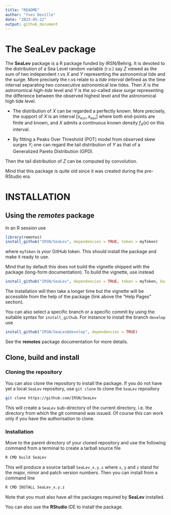 ```yaml
---
title: "README"
author: "Yves Deville"
date: "2023-05-22"
output: github_document
---
```




# The SeaLev package

The **SeaLev** package is a R package funded by IRSN/Behrig. It is
devoted to the distribution of a Sea Level random variable (r.v.) say
$Z$ viewed as the sum of two independent r.vs $X$ and $Y$ representing
the astronomical tide and the surge. More precisely the r.vs relate to
a *tide interval* defined as the time interval separating two
consecutive astronomical low tides. Then $X$ is the astronomical
*high-tide* level and $Y$ is the so-called *skew surge* representing
the difference between the observed highest level and the astronomical
high tide level. 

- The distribution of $X$ can be regarded a perfectly known. More
  precisely, the support of $X$ is an interval $[x_{\texttt{min}}, \,
  x_{\texttt{max}}]$ where both end-points are finite and known, and 
  $X$ admits a continuous known density $f_X(x)$ on this interval. 

- By fitting a Peaks Over Threshold (POT) model from observed skew
  surges $Y_i$ one can regard the tail distribution of $Y$ as that of
  a Generalized Pareto Distribution (GPD). 

Then the tail distribution of $Z$ can be computed by convolution. 

Mind that this package is quite old since it was created during the
pre-RStudio era.

# INSTALLATION

## Using the *remotes* package

In an R session use

```r
library(remotes)
install_github("IRSN/SeaLev", dependencies = TRUE, token = myToken)
```

where `myToken` is *your* GitHub token. This should install the
package and make it ready to use.

Mind that by default this does not build the vignette shipped with the
package (long-form documentation). To build the vignette, use instead

```r
install_github("IRSN/SeaLev", dependencies = TRUE, token = myToken, build_vignettes = TRUE)
```
The installation will then take a longer time but the vignette will be
accessible from the help of the package (link above the "Help Pages"
section).

You can also select a specific branch or a specific commit by using
the suitable syntax for `install_github`. For instance to install the
branch `develop` use

```r
install_github("IRSN/SeaLev@develop", dependencies = TRUE)
```
See the **remotes** package documentation for more details.

## Clone, build and install

### Cloning the repository

You can also clone the repository to install the package.  If you do
not have yet a local `SeaLev` repository, use `git clone` to clone the
`SeaLev` repository

``` bash
git clone https://github.com/IRSN/SeaLev
```

This will create a `SeaLev` sub-directory of the current directory,
i.e. the directory from which the git command was issued. Of course
this can work only if you have the authorisation to clone.

### Installation

Move to the parent directory of your cloned repository and use the
following command from a terminal to create a tarball source file

``` bash
R CMD build SeaLev
```
This will produce a source tarball `SeaLev_x.y.z` where `x`, `y` and
`z` stand for the major, minor and patch version numbers. Then you can
install from a command line

``` bash
R CMD INSTALL SeaLev_x.y.z
```
Note that you must also have all the packages required by **SeaLev**
installed.

You can also use the **RStudio** IDE to install the package.
